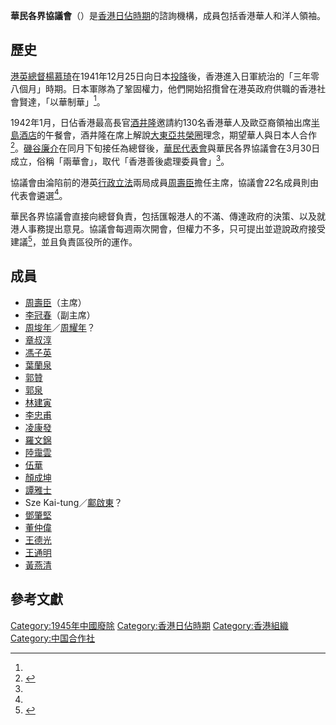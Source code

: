 {{Infobox legislature
| background_color   = 
| text_color         = 
| name               = 華民各界協議會
| native_name        = {{lang|ja|華民各界協議会}}{{ja}}
| native_name_lang   = ja
| transcription_name = <small>Chinese Cooperative Council</small>{{en}}
| legislature        = 
| coa_pic            = Imperial Seal of Japan.svg
| coa_res            = 150px
| coa_caption        =
| logo_pic           =
| logo_res           =
| logo_caption       = 
| foundation         = {{Start date|1942|03|30}} 
| disbanded          = {{End date|1945|08|15}}
| preceded_by        = [[香港善後處理委員會|香港善後處理委員會]]
| succeeded_by       = [[市政局_(香港)|市政局]]
| house_type         = 一院制
| body               = 
| houses             = 
| leader1_type       = 主席
| leader1            = [[周壽臣|周壽臣]]
| party1             = {{Nonp}}
| election1          = 
| leader2_type       = 
| leader2            = 
| party2             = 
| election2          = 
| leader3_type       = 
| leader3            = 
| party3             = 
| election3          = 
| leader4_type       = 
| leader4            = 
| party4             = 
| election4          = 
| leader5_type       = 
| leader5            = 
| party5             = 
| election5          = 
| leader6_type       = 
| leader6            = 
| party6             = 
| election6          = 
| members            = 22個成員
| house1             = 
| house2             = 
| structure1         = ChineseCooperativeCouncil_1942.svg
| structure1_res     = 270px
| structure1_alt     = 
| structure2         = 
| structure2_res     = 
| structure2_alt     = 
| political_groups1  = 
: {{Nonp}}（22）
| political_groups2  = 
| committees1        = 
| committees2        = 
| joint_committees   = 
| voting_system1     = 
| voting_system2     = 
| last_election1     = 
| last_election2     = 
| previous_election1 = 
| previous_election2 =
| session_room       = 
| session_res        = 
| session_alt        = 
| meeting_place      = {{HKG-1941}}
| website            = 
| footnotes          = 
| motto              = 
}}
'''華民各界協議會'''（{{lang-ja|華民各界協議会}}）是[[香港日佔時期|香港日佔時期]]的諮詢機構，成員包括香港華人和洋人領袖。

== 歷史 ==
[[香港總督|港英總督]][[楊慕琦|楊慕琦]]在1941年12月25日向日本[[香港保衛戰|投降]]後，香港進入日軍統治的「三年零八個月」時期。日本軍隊為了鞏固權力，他們開始招攬曾在港英政府供職的香港社會賢達，「以華制華」<ref name="concise" />。

1942年1月，日佔香港最高長官[[酒井隆|酒井隆]]邀請約130名香港華人及歐亞裔領袖出席[[半島酒店|半島酒店]]的午餐會，酒井隆在席上解說[[大東亞共榮圈|大東亞共榮圈]]理念，期望華人與日本人合作<ref name="concise">{{cite book|title=A Concise History of Hong Kong|url=https://archive.org/details/concisehistoryof0000carr|first=John Mark |last=Carroll|pages=[https://archive.org/details/concisehistoryof0000carr/page/124 124]–5|publisher=Rowman & Littlefield|year=2007}}</ref>。[[磯谷廉介|磯谷廉介]]在同月下旬接任為總督後，[[華民代表會|華民代表會]]與華民各界協議會在3月30日成立，俗稱「兩華會」，取代「香港善後處理委員會」<ref name="concise" />。

協議會由淪陷前的港英[[香港行政局|行政]][[香港立法局|立法]]兩局成員[[周壽臣|周壽臣]]擔任主席，協議會22名成員則由代表會遴選<ref name="concise"/>。

華民各界協議會直接向總督負責，包括匯報港人的不滿、傳達政府的決策、以及就港人事務提出意見。協議會每週兩次開會，但權力不多，只可提出並遊說政府接受建議<ref>{{cite book|page=12|title=Japan in Asia, 1942-1945|first=William Henry|last=Newell|publisher=NUS Press|year=1981}}</ref>，並且負責區役所的運作。

== 成員 ==
{{Div col|colwidth=10em}}
* [[周壽臣|周壽臣]]（主席）
* [[李冠春|李冠春]]（副主席）
* [[周埈年|周埈年]]／[[周耀年|周耀年]]？
* [[章叔淳|章叔淳]]
* [[馮子英|馮子英]]
* [[葉蘭泉|葉蘭泉]]
* [[郭贊|郭贊]]
* [[郭泉_(商人)|郭泉]]
* [[林建寅|林建寅]]
* [[李忠甫|李忠甫]]
* [[凌康發|凌康發]]
* [[羅文錦|羅文錦]]
* [[陸靄雲|陸靄雲]]
* [[伍華|伍華]]
* [[顏成坤|顏成坤]]
* [[譚雅士|譚雅士]]
* Sze Kai-tung／[[鄺啟東|鄺啟東]]？
* [[鄧肇堅|鄧肇堅]]
* [[董仲偉|董仲偉]]
* [[王德光|王德光]]
* [[王通明|王通明]]
* [[黃燕清|黃燕清]]
{{div col end}}

== 參考文獻 ==
{{reflist}}

[[Category:1945年中國廢除|Category:1945年中國廢除]]
[[Category:香港日佔時期|Category:香港日佔時期]]
[[Category:香港組織|Category:香港組織]]
[[Category:中国合作社|Category:中国合作社]]